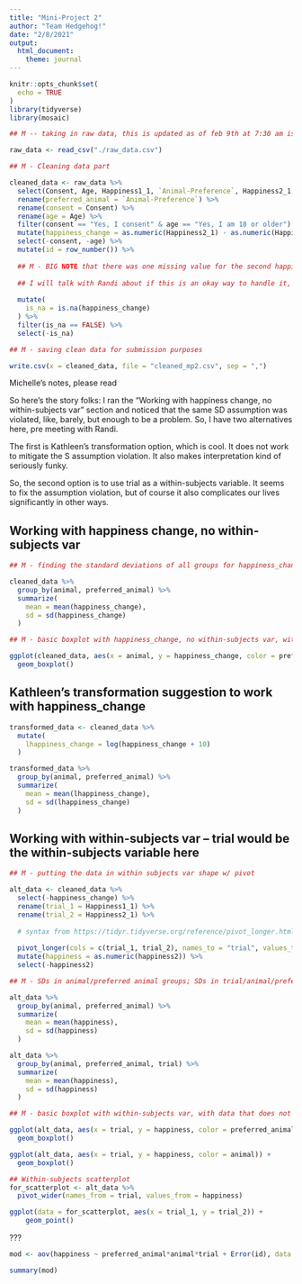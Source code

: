```yaml
---
title: "Mini-Project 2"
author: "Team Hedgehog!"
date: "2/8/2021"
output:
  html_document:
    theme: journal
---
```


```r
knitr::opts_chunk$set(
  echo = TRUE
)
library(tidyverse)
library(mosaic)
```

```r

## M -- taking in raw data, this is updated as of feb 9th at 7:30 am ish

raw_data <- read_csv("./raw_data.csv")
```

```r

## M - Cleaning data part

cleaned_data <- raw_data %>%
  select(Consent, Age, Happiness1_1, `Animal-Preference`, Happiness2_1, animal) %>%
  rename(preferred_animal = `Animal-Preference`) %>%
  rename(consent = Consent) %>%
  rename(age = Age) %>%
  filter(consent == "Yes, I consent" & age == "Yes, I am 18 or older") %>%
  mutate(happiness_change = as.numeric(Happiness2_1) - as.numeric(Happiness1_1)) %>%
  select(-consent, -age) %>%
  mutate(id = row_number()) %>%
  
  ## M - BIG NOTE that there was one missing value for the second happiness question, and I removed it here (it was a roundabout way of doing it, I know, but I don't think we'll be graded on that particular point)
  
  ## I will talk with Randi about if this is an okay way to handle it, but we will definitely absolutely need to talk about it
  
  mutate(
    is_na = is.na(happiness_change)
  ) %>%
  filter(is_na == FALSE) %>%
  select(-is_na)
```

```r

## M - saving clean data for submission purposes

write.csv(x = cleaned_data, file = "cleaned_mp2.csv", sep = ",")
```


Michelle's notes, please read

So here's the story folks: I ran the "Working with happiness change, no within-subjects var" section and noticed that the same SD assumption was violated, like, barely, but enough to be a problem. So, I have two alternatives here, pre meeting with Randi. 

The first is Kathleen's transformation option, which is cool. It does not work to mitigate the S assumption violation. It also makes interpretation kind of seriously funky. 

So, the second option is to use trial as a within-subjects variable. It seems to fix the assumption violation, but of course it also complicates our lives significantly in other ways. 

## Working with happiness change, no within-subjects var

```r

## M - finding the standard deviations of all groups for happiness_change version

cleaned_data %>%
  group_by(animal, preferred_animal) %>%
  summarize(
    mean = mean(happiness_change),
    sd = sd(happiness_change)
  )
```   

```r
## M - basic boxplot with happiness_change, no within-subjects var, with data that violates assumptions

ggplot(cleaned_data, aes(x = animal, y = happiness_change, color = preferred_animal)) +
  geom_boxplot()
```

## Kathleen's transformation suggestion to work with happiness_change

```r
transformed_data <- cleaned_data %>%
  mutate(
    lhappiness_change = log(happiness_change + 10)
  )

transformed_data %>%
  group_by(animal, preferred_animal) %>%
  summarize(
    mean = mean(lhappiness_change),
    sd = sd(lhappiness_change)
  )
```


## Working with within-subjects var -- trial would be the within-subjects variable here

```r

## M - putting the data in within subjects var shape w/ pivot

alt_data <- cleaned_data %>%
  select(-happiness_change) %>%
  rename(trial_1 = Happiness1_1) %>%
  rename(trial_2 = Happiness2_1) %>%
  
  # syntax from https://tidyr.tidyverse.org/reference/pivot_longer.html
  
  pivot_longer(cols = c(trial_1, trial_2), names_to = "trial", values_to = "happiness2") %>%
  mutate(happiness = as.numeric(happiness2)) %>%
  select(-happiness2)

```


```r

## M - SDs in animal/preferred animal groups; SDs in trial/animal/preferred animal groups do in fact meet the same standard deviation assumption

alt_data %>%
  group_by(animal, preferred_animal) %>%
  summarize(
    mean = mean(happiness),
    sd = sd(happiness)
  )

alt_data %>%
  group_by(animal, preferred_animal, trial) %>%
  summarize(
    mean = mean(happiness),
    sd = sd(happiness)
  )
```

```r
## M - basic boxplot with within-subjects var, with data that does not violate assumptions

ggplot(alt_data, aes(x = trial, y = happiness, color = preferred_animal)) +
  geom_boxplot()

ggplot(alt_data, aes(x = trial, y = happiness, color = animal)) +
  geom_boxplot()
```

```r
## Within-subjects scatterplot
for_scatterplot <- alt_data %>%
  pivot_wider(names_from = trial, values_from = happiness)

ggplot(data = for_scatterplot, aes(x = trial_1, y = trial_2)) +
    geom_point()
```

???

```r
mod <- aov(happiness ~ preferred_animal*animal*trial + Error(id), data = alt_data)

summary(mod)
```





